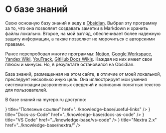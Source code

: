
# О базе знаний

Свою основную базу знаний я веду в [Obsidian](https://obsidian.md). Выбрал эту программу за то, что она позволяет создавать заметки в Markdown и хранить файлы локально. Второе, на мой взгляд, обеспечивает более надежную защиту информации, а также позволяет не морочиться с авторскими правами.

Ранее перепробовал многие программы: [Notion](https://www.notion.so), [Google Workspace](https://workspace.google.com), [Yandex Wiki](https://yandex.cloud/ru/docs/wiki/), [YouTrack](https://www.jetbrains.com/ru-ru/youtrack/), [GitHub Docs Wikis](https://docs.github.com/ru/communities/documenting-your-project-with-wikis/about-wikis). Каждая из них имеет свои плюсы и минусы. Но, в результате остановился на Obsidian.

База знаний, размещенная на этом сайте, в отличие от моей локальной, преследует несколько иную цель. Она иллюстрирует мои умения систематизации разрозненных сведений и написания понятных текстов для пользователей.

В базе знаний на myrepo.ru доступно:

<Cards num={2}>
  <Card 
		icon={<svg xmlns="http://www.w3.org/2000/svg"	fill="none"	viewBox="0 0 24 24"	stroke-width="1.5" stroke="currentColor">	<path	stroke-linecap="round" stroke-linejoin="round" d="M13.19 8.688a4.5 4.5 0 011.242 7.244l-4.5 4.5a4.5 4.5 0 01-6.364-6.364l1.757-1.757m13.35-.622l1.757-1.757a4.5 4.5 0 00-6.364-6.364l-4.5 4.5a4.5 4.5 0 001.242 7.244" />	</svg>} 
		title="Полезные ссылки"
		href="../knowledge-base/useful-links"
	/>
	<Card 
		icon={<svg xmlns="http://www.w3.org/2000/svg"	fill="none"	viewBox="0 0 24 24" stroke-width="1.5" stroke="currentColor"> <path	stroke-linecap="round" stroke-linejoin="round" d="M15.75 17.25v3.375c0 .621-.504 1.125-1.125 1.125h-9.75a1.125 1.125 0 01-1.125-1.125V7.875c0-.621.504-1.125 1.125-1.125H6.75a9.06 9.06 0 011.5.124m7.5 10.376h3.375c.621 0 1.125-.504 1.125-1.125V11.25c0-4.46-3.243-8.161-7.5-8.876a9.06 9.06 0 00-1.5-.124H9.375c-.621 0-1.125.504-1.125 1.125v3.5m7.5 10.375H9.375a1.125 1.125 0 01-1.125-1.125v-9.25m12 6.625v-1.875a3.375 3.375 0 00-3.375-3.375h-1.5a1.125 1.125 0 01-1.125-1.125v-1.5a3.375 3.375 0 00-3.375-3.375H9.75"/></svg>}
    title="Docs-as-Code"
    href="../knowledge-base/docs-as-code"
  />
		<Card 
		icon={<svg xmlns="http://www.w3.org/2000/svg"	fill="none"	viewBox="0 0 24 24" stroke-width="1.5" stroke="currentColor"> <path	stroke-linecap="round" stroke-linejoin="round" d="M15.75 17.25v3.375c0 .621-.504 1.125-1.125 1.125h-9.75a1.125 1.125 0 01-1.125-1.125V7.875c0-.621.504-1.125 1.125-1.125H6.75a9.06 9.06 0 011.5.124m7.5 10.376h3.375c.621 0 1.125-.504 1.125-1.125V11.25c0-4.46-3.243-8.161-7.5-8.876a9.06 9.06 0 00-1.5-.124H9.375c-.621 0-1.125.504-1.125 1.125v3.5m7.5 10.375H9.375a1.125 1.125 0 01-1.125-1.125v-9.25m12 6.625v-1.875a3.375 3.375 0 00-3.375-3.375h-1.5a1.125 1.125 0 01-1.125-1.125v-1.5a3.375 3.375 0 00-3.375-3.375H9.75"/></svg>}
    title="VS Code"
    href="../knowledge-base/vs-code"
  />	<Card 
		icon={<svg xmlns="http://www.w3.org/2000/svg"	fill="none"	viewBox="0 0 24 24"	stroke-width="1.5" stroke="currentColor">	<path	stroke-linecap="round" stroke-linejoin="round" d="M6 6.878V6a2.25 2.25 0 012.25-2.25h7.5A2.25 2.25 0 0118 6v.878m-12 0c.235-.083.487-.128.75-.128h10.5c.263 0 .515.045.75.128m-12 0A2.25 2.25 0 004.5 9v.878m13.5-3A2.25 2.25 0 0119.5 9v.878m0 0a2.246 2.246 0 00-.75-.128H5.25c-.263 0-.515.045-.75.128m15 0A2.25 2.25 0 0121 12v6a2.25 2.25 0 01-2.25 2.25H5.25A2.25 2.25 0 013 18v-6c0-.98.626-1.813 1.5-2.122"/></svg>} 
    title="Nextra 2.x"
    href="../knowledge-base/nextra/"
  />
</Cards>